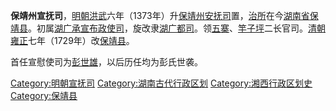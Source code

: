 {{expand|time=2011-07-25T03:33:13+00:00}}
'''保靖州宣抚司'''，[[明朝|明朝]][[洪武|洪武]]六年（1373年）升[[保靖州安抚司|保靖州安抚司]]置，[[治所|治所]]在今[[湖南省|湖南省]][[保靖县|保靖县]]。初属[[湖广承宣布政使司|湖广承宣布政使司]]，旋改隶[[湖广都司|湖广都司]]。领[[五寨长官司|五寨]]、[[竿子坪长官司|竿子坪]]二长官司。[[清朝|清朝]][[雍正|雍正]]七年（1729年）改[[保靖县|保靖县]]。

首任宣慰使司为[[彭世雄|彭世雄]]，以后历任均为彭氏世袭。

{{湖南行政区划小作品}}
{{DEFAULTSORT:B}}
[[Category:明朝宣抚司|Category:明朝宣抚司]] 
[[Category:湖南古代行政区划|Category:湖南古代行政区划]] 
[[Category:湘西行政区划史|Category:湘西行政区划史]]
[[Category:保靖县|Category:保靖县]]